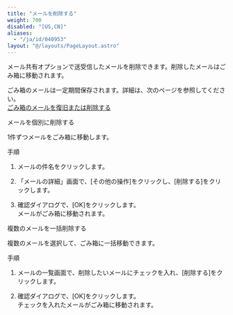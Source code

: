 ```yaml
---
title: "メールを削除する"
weight: 700
disabled: "[US,CN]"
aliases:
  - "/ja/id/040953"
layout: "@/layouts/PageLayout.astro"
---
```




メール共有オプションで送受信したメールを削除できます。削除したメールはごみ箱に移動されます。

ごみ箱のメールは一定期間保存されます。詳細は、次のページを参照してください。  
[ごみ箱のメールを復旧または削除する](/k/ja/id/040944.html)

<Heading id="m_list_view_m_delete_email_10">メールを個別に削除する</Heading>

1件ずつメールをごみ箱に移動します。

<Heading level={3} id="m_list_view_m_delete_email_1010">手順</Heading>

1. メールの件名をクリックします。

1. 「メールの詳細」画面で、[その他の操作]をクリックし、[削除する]をクリックします。

1. 確認ダイアログで、[OK]をクリックします。  
メールがごみ箱に移動されます。

<Heading id="m_list_view_m_delete_email_20">複数のメールを一括削除する</Heading>

複数のメールを選択して、ごみ箱に一括移動できます。

<Heading level={3} id="m_list_view_m_delete_email_2010">手順</Heading>

1. メールの一覧画面で、削除したいメールにチェックを入れ、[削除する]をクリックします。

1. 確認ダイアログで、[OK]をクリックします。  
チェックを入れたメールがごみ箱に移動されます。
